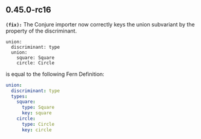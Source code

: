 ## 0.45.0-rc16
**`(fix):`** The Conjure importer now correctly keys the union subvariant by the property of the discriminant.

```conjure
union:
  discriminant: type
  union:
    square: Square
    circle: Circle
```

is equal to the following Fern Definition:

```yml fern
union:
  discriminant: type
  types:
    square:
      type: Square
      key: square
    circle:
      type: Circle
      key: circle
```



